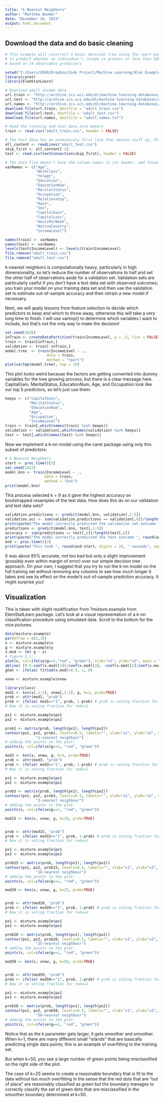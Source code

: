 ```yaml
---
title: "k Nearest Neighbors"
author: "Matthew Baumer"
date: "December 16, 2015"
output: html_document
---
```


## Download the data and do basic cleaning

```r
# This example will construct a basic decision tree using the rpart package
# to predict whether an individual's income is greater or less than 50k USD 
# based on 14 observable predictors

setwd("C:/Users/USER/Dropbox/Side Project/Machine Learning/Alan Examples/Decision Tree") 
library(caret)
library(ElemStatLearn)

# Download adult income data
url.train <- "http://archive.ics.uci.edu/ml/machine-learning-databases/adult/adult.data"
url.test <- "http://archive.ics.uci.edu/ml/machine-learning-databases/adult/adult.test"
url.names <- "http://archive.ics.uci.edu/ml/machine-learning-databases/adult/adult.names"
download.file(url.train, destfile = "adult_train.csv")
download.file(url.test, destfile = "adult_test.csv")
download.file(url.names, destfile = "adult_names.txt")

# Read the training and test data into memory
train <- read.csv("adult_train.csv", header = FALSE)

# The test data has an unnecessary first line that messes stuff up, this fixes that problem
all_content <- readLines("adult_test.csv")
skip_first <- all_content[-1]
test <- read.csv(textConnection(skip_first), header = FALSE)

# The data file doesn't have the column names in its header, add those in manually...
varNames <- c("Age", 
              "WorkClass",
              "fnlwgt",
              "Education",
              "EducationNum",
              "MaritalStatus",
              "Occupation",
              "Relationship",
              "Race",
              "Sex",
              "CapitalGain",
              "CapitalLoss",
              "HoursPerWeek",
              "NativeCountry",
              "IncomeLevel")

names(train) <- varNames
names(test) <- varNames
levels(test$IncomeLevel) <- levels(train$IncomeLevel)
file.remove("adult_train.csv")
file.remove("adult_test.csv")
```

k-nearest neighbors is computationally heavy, particularly in high dimensionality, so let's reduce the number of observations to half and set the other half of observations aside for a validation set. Validation sets are particularly useful if you don't have a test data set with observed outcomes; you train your model on your training data set and then use the validation set to estimate out-of-sample accuracy and then retrain a new model if necessary.

Next, we will apply lessons from feature selection to decide which predictors to keep and which to throw away, otherwise this will take a very long time to finish. I will use varImp() to determine which variables I want to include, but that's not the only way to make the decision!
```r
set.seed(3626)
inTrain <- createDataPartition(train$IncomeLevel, p = .5, list = FALSE)
train <- train[inTrain,]
validation <- train[-inTrain,]
model.tree  <- train(IncomeLevel ~ .,
                   data = train,
                   method = "rpart")
plot(varImp(model.tree), top = 10)
```

This plot looks weird because the factors are getting converted into dummy variables for the tree growing process, but there is a clear message here. CapitalGain, MaritalStatus, EducationNum, Age, and Occupation look like our top 5 predictors, so let's just use them:

```r
keeps <- c("CapitalGain",
           "MaritalStatus",
           "EducationNum",
           "Age",
           "Occupation",
           "IncomeLevel")
train <- train[,which(names(train) %in% keeps)]
validation <- validation[,which(names(validation) %in% keeps)]
test <- test[,which(names(test) %in% keeps)]
```

Now we implement a k-nn model using the caret package using only this subset of predictors:
```r
# k Nearest Neighbors
start <- proc.time()[3]
set.seed(1422)
model.knn <- train(IncomeLevel ~ .,
                  data = train,
                  method = "knn")
print(model.knn)
```

This process selected k = 9 as it gave the highest accuracy on bootstrapped resamples of the test data. How does this do on our validation and test data sets?

```r
validation.predictions <- predict(model.knn, validation[,1:5])
validation.acc <- sum(validation.predictions == validation[,6])/length(validation[,6])
print(paste("The model correctly predicted the validation set outcome ", round(validation.acc*100,digits=2), "% of the time", sep=""))
predictions <- predict(model.knn, test[,1:5])
accuracy <- sum(predictions == test[,6])/length(test[,6])
print(paste("The model correctly predicted the test outcome ", round(accuracy*100,digits=2), "% of the time", sep=""))
end <- proc.time()[3]
print(paste("This took ", round(end-start, digits = 2), " seconds", sep=""))
```

It was about 85% accurate, not too bad but only a slight improvement (possibly even within margin of error) over our simple decision tree approach. On your own, I suggest that you try to run the k-nn model on the full training set without removing any columns to see how much longer it takes and see its effect on the model's out-of-sample prediction accuracy. It might surprise you!


## Visualization
This is taken with slight modification from ?mixture.example from ElemStatLearn package. Let's look at a visual representation of a k-nn classification procedure using simulated data. Scroll to the bottom for the nice pictures.

```r
data(mixture.example)
par(mfrow = c(2,3))
x <- mixture.example$x
g <- mixture.example$y
x.mod <- lm( g ~ x)
# Figure 2.1:
plot(x, col=ifelse(g==1,"red", "green"), xlab="x1", ylab="x2", main = "OLS")
abline( (0.5-coef(x.mod)[1])/coef(x.mod)[3], -coef(x.mod)[2]/coef(x.mod)[3])
ghat <- ifelse( fitted(x.mod)>0.5, 1, 0)

xnew <- mixture.example$xnew

library(class)
mod1 <- knn(x[,1:2], xnew[,1:2], g, k=1, prob=TRUE)
prob <- attr(mod1, "prob")
prob <- ifelse( mod1=="1", prob, 1-prob) # prob is voting fraction for winning class!
# Now it is voting fraction for red==1

px1 <- mixture.example$px1
px2 <- mixture.example$px2

prob1 <- matrix(prob, length(px1), length(px2))
contour(px1, px2, prob1, levels=0.5, labels="", xlab="x1", ylab="x2", main=
              "1-nearest neighbour")
# adding the points to the plot:
points(x, col=ifelse(g==1, "red", "green"))

mod3 <- knn(x, xnew, g, k=3, prob=TRUE)
prob <- attr(mod3, "prob")
prob <- ifelse( mod3=="1", prob, 1-prob) # prob is voting fraction for winning class!
# Now it is voting fraction for red==1

px1 <- mixture.example$px1
px2 <- mixture.example$px2

prob3 <- matrix(prob, length(px1), length(px2))
contour(px1, px2, prob3, levels=0.5, labels="", xlab="x1", ylab="x2", main=
              "3-nearest neighbour")
# adding the points to the plot:
points(x, col=ifelse(g==1, "red", "green"))

mod15 <- knn(x, xnew, g, k=10, prob=TRUE)


prob <- attr(mod15, "prob")
prob <- ifelse( mod15=="1", prob, 1-prob) # prob is voting fraction for winning class!
# Now it is voting fraction for red==1

px1 <- mixture.example$px1
px2 <- mixture.example$px2

prob15 <- matrix(prob, length(px1), length(px2))
contour(px1, px2, prob15, levels=0.5, labels="", xlab="x1", ylab="x2", main=
              "10-nearest neighbour")
# adding the points to the plot:
points(x, col=ifelse(g==1, "red", "green"))

mod20 <- knn(x, xnew, g, k=25, prob=TRUE)


prob <- attr(mod20, "prob")
prob <- ifelse( mod20=="1", prob, 1-prob) # prob is voting fraction for winning class!
# Now it is voting fraction for red==1

px1 <- mixture.example$px1
px2 <- mixture.example$px2

prob20 <- matrix(prob, length(px1), length(px2))
contour(px1, px2, prob20, levels=0.5, labels="", xlab="x1", ylab="x2", main=
              "25-nearest neighbour")
# adding the points to the plot:
points(x, col=ifelse(g==1, "red", "green"))

mod50 <- knn(x, xnew, g, k=50, prob=TRUE)


prob <- attr(mod50, "prob")
prob <- ifelse( mod50=="1", prob, 1-prob) # prob is voting fraction for winning class!
# Now it is voting fraction for red==1

px1 <- mixture.example$px1
px2 <- mixture.example$px2

prob50 <- matrix(prob, length(px1), length(px2))
contour(px1, px2, prob50, levels=0.5, labels="", xlab="x1", ylab="x2", main=
              "50-nearest neighbour")
# adding the points to the plot:
points(x, col=ifelse(g==1, "red", "green"))
```

Notice that as the k parameter gets larger, it gets smoother and smoother. When k=1, there are many different small "islands" that are basically predicting single data points; this is an example of overfitting to the training set. 

But when k=50, you see a large number of green points being misclassified on the right side of the plot. 

The case of k=25 seems to create a reasonable boundary that is fit to the data without too much overfitting in the sense that the red dots that are "out of place" are reasonably classified as green but the boundary manages to correctly classify the set of green dots that are misclassified in the smoother boundary determined at k=50.
